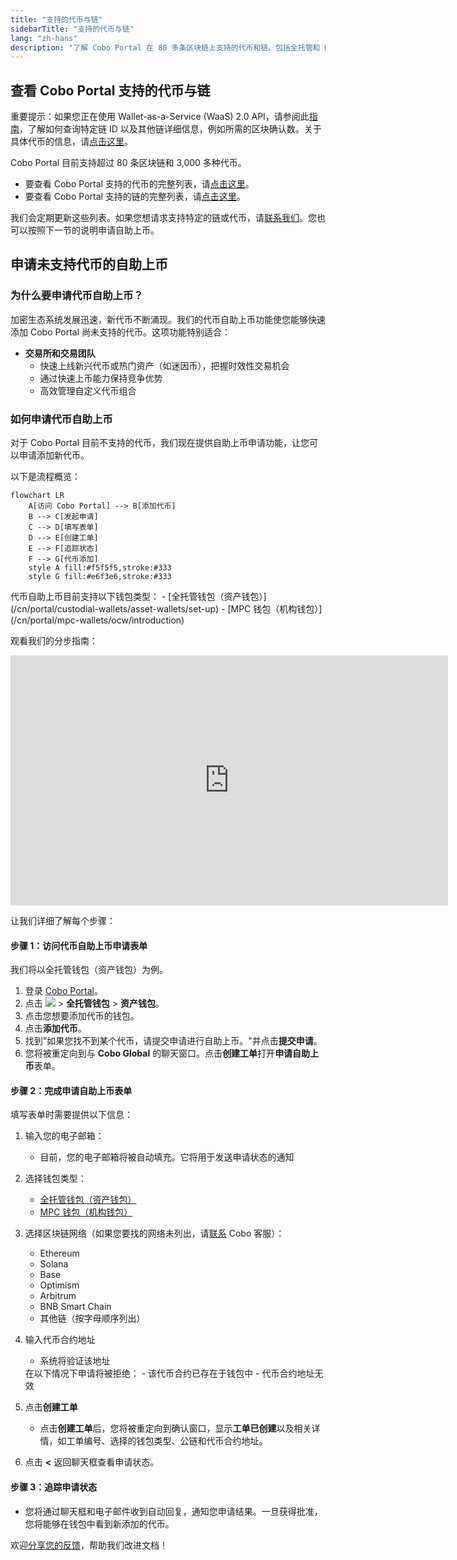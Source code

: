 ```yaml
---
title: "支持的代币与链"
sidebarTitle: "支持的代币与链"
lang: "zh-hans"
description: "了解 Cobo Portal 在 80 多条区块链上支持的代币和链。包括全托管和 MPC 钱包的自助上币申请功能。"
---
```


## 查看 Cobo Portal 支持的代币与链

<Note>重要提示：如果您正在使用 Wallet-as-a-Service (WaaS) 2.0 API，请参阅此[指南](https://www.cobo.com/developers/v2/api-references/wallets/list-supported-chains)，了解如何查询特定链 ID 以及其他链详细信息，例如所需的区块确认数。关于具体代币的信息，请[点击这里](https://www.cobo.com/developers/v2/api-references/wallets/list-supported-tokens)。</Note>

Cobo Portal 目前支持超过 80 条区块链和 3,000 多种代币。

- 要查看 Cobo Portal 支持的代币的完整列表，请[点击这里](https://www.cobo.com/zh/tokens)。
- 要查看 Cobo Portal 支持的链的完整列表，请[点击这里](https://www.cobo.com/zh/chains)。

<Info>我们会定期更新这些列表。如果您想请求支持特定的链或代币，请[联系我们](https://www.cobo.com/contact)。您也可以按照下一节的说明申请自助上币。</Info>

## 申请未支持代币的自助上币

### 为什么要申请代币自助上币？

加密生态系统发展迅速，新代币不断涌现。我们的代币自助上币功能使您能够快速添加 Cobo Portal 尚未支持的代币。这项功能特别适合：

- **交易所和交易团队**
  - 快速上线新兴代币或热门资产（如迷因币），把握时效性交易机会
  - 通过快速上币能力保持竞争优势
  - 高效管理自定义代币组合

### 如何申请代币自助上币

对于 Cobo Portal 目前不支持的代币，我们现在提供自助上币申请功能，让您可以申请添加新代币。

以下是流程概览：

```mermaid
flowchart LR
    A[访问 Cobo Portal] --> B[添加代币]
    B --> C[发起申请]
    C --> D[填写表单]
    D --> E[创建工单]
    E --> F[追踪状态]
    F --> G[代币添加]
    style A fill:#f5f5f5,stroke:#333
    style G fill:#e6f3e6,stroke:#333
```

<Info>
代币自助上币目前支持以下钱包类型：
- [全托管钱包（资产钱包）](/cn/portal/custodial-wallets/asset-wallets/set-up)
- [MPC 钱包（机构钱包）](/cn/portal/mpc-wallets/ocw/introduction)
</Info>

观看我们的分步指南：

<iframe
  width="700"
  height="400"
  src="https://embed.app.guidde.com/playbooks/xvvaKi45LZMjptbbkEXvpm"
  title="YouTube video player"
  frameborder="0"
  allow="accelerometer; autoplay; clipboard-write; encrypted-media; gyroscope; picture-in-picture"
  allowfullscreen
></iframe>

让我们详细了解每个步骤：

#### 步骤 1：访问代币自助上币申请表单

<Info>我们将以全托管钱包（资产钱包）为例。</Info>
1. 登录 [Cobo Portal](https://portal.cobo.com/login)。
2. 点击 <img src="/cn/images/common/wallets_icon_cn.svg" className="icon"/> > **全托管钱包** > **资产钱包**。
3. 点击您想要添加代币的钱包。
4. 点击**添加代币**。
5. 找到"如果您找不到某个代币，请提交申请进行自助上币。"并点击**提交申请**。
6. 您将被重定向到与 **Cobo Global** 的聊天窗口。点击**创建工单**打开**申请自助上币**表单。

#### 步骤 2：完成申请自助上币表单

填写表单时需要提供以下信息：

1. 输入您的电子邮箱：
   - 目前，您的电子邮箱将被自动填充。它将用于发送申请状态的通知

2. 选择钱包类型：
   - [全托管钱包（资产钱包）](/cn/portal/custodial-wallets/asset-wallets/set-up)
   - [MPC 钱包（机构钱包）](/cn/portal/mpc-wallets/ocw/introduction)

3. 选择区块链网络（如果您要找的网络未列出，请[联系](https://www.cobo.com/contact) Cobo 客服）：
   - Ethereum
   - Solana
   - Base
   - Optimism
   - Arbitrum
   - BNB Smart Chain
   - 其他链（按字母顺序列出）

4. 输入代币合约地址
   - 系统将验证该地址
   <Note>
   在以下情况下申请将被拒绝：
   - 该代币合约已存在于钱包中
   - 代币合约地址无效
   </Note>

5. 点击**创建工单**
   - 点击**创建工单**后，您将被重定向到确认窗口，显示**工单已创建**以及相关详情，如工单编号、选择的钱包类型、公链和代币合约地址。

6. 点击 **&lt;** 返回聊天框查看申请状态。

#### 步骤 3：追踪申请状态

- 您将通过聊天框和电子邮件收到自动回复，通知您申请结果。一旦获得批准，您将能够在钱包中看到新添加的代币。

<Tip>欢迎[分享您的反馈](https://forms.zohopublic.com/cobo/form/DocumentFeedbackForm/formperma/QvLOhxJv1_JMsJ-1dleZ8Itb_7rzN-LtgvsDdxosoVI?referrername=manuals)，帮助我们改进文档！</Tip>